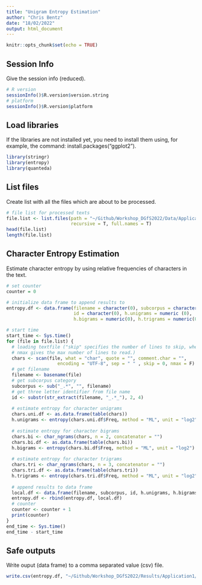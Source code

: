 ```yaml
---
title: "Unigram Entropy Estimation"
author: "Chris Bentz"
date: "18/02/2022"
output: html_document
---
```


```r
knitr::opts_chunk$set(echo = TRUE)
```

## Session Info
Give the session info (reduced).
```r
# R version
sessionInfo()$R.version$version.string
# platform
sessionInfo()$R.version$platform 
```

## Load libraries
If the libraries are not installed yet, you need to install them using, for example, the command: install.packages("ggplot2").
```r
library(stringr)
library(entropy)
library(quanteda)
```

## List files
Create list with all the files which are about to be processed. 
```r
# file list for processed texts
file.list <- list.files(path = "~/Github/Workshop_DGfS2022/Data/Application1/processed", 
                        recursive = T, full.names = T)
head(file.list)
length(file.list)
```

## Character Entropy Estimation
Estimate character entropy by using relative frequencies of characters in the text.
```r
# set counter
counter = 0

# initialize data frame to append results to
entropy.df <- data.frame(filename = character(0), subcorpus = character(0), 
                         id = character(0), h.unigrams = numeric (0),
                         h.bigrams = numeric(0), h.trigrams = numeric(0)) 

# start time
start_time <- Sys.time()
for (file in file.list) {
  # loading textfile ("skip" specifies the number of lines to skip, whereas
  # nmax gives the max number of lines to read.)
  chars <- scan(file, what = "char", quote = "", comment.char = "", 
                   encoding = "UTF-8", sep = " " , skip = 0, nmax = F) 
  # get filename
  filename <- basename(file) 
  # get subcorpus category
  subcorpus <- sub("_.*", "", filename)
  # get three letter identifier from file name
  id <- substr(str_extract(filename, "_.*_"), 2, 4) 
  
  # estimate entropy for character unigrams
  chars.uni.df <- as.data.frame(table(chars))
  h.unigrams <- entropy(chars.uni.df$Freq, method = "ML", unit = "log2")
  
  # estimate entropy for character bigrams
  chars.bi <- char_ngrams(chars, n = 2, concatenator = "")
  chars.bi.df <- as.data.frame(table(chars.bi)) 
  h.bigrams <- entropy(chars.bi.df$Freq, method = "ML", unit = "log2")
  
  # estimate entropy for character trigrams
  chars.tri <- char_ngrams(chars, n = 3, concatenator = "")
  chars.tri.df <- as.data.frame(table(chars.tri)) 
  h.trigrams <- entropy(chars.tri.df$Freq, method = "ML", unit = "log2")
  
  # append results to data frame
  local.df <- data.frame(filename, subcorpus, id, h.unigrams, h.bigrams, h.trigrams)
  entropy.df <- rbind(entropy.df, local.df)
  # counter
  counter <- counter + 1
  print(counter)
}
end_time <- Sys.time()
end_time - start_time
```

## Safe outputs
Write ouput (data frame) to a comma separated value (csv) file.
```r
write.csv(entropy.df, "~/Github/Workshop_DGfS2022/Results/Application1/entropy_ML.csv", row.names = F)
```

